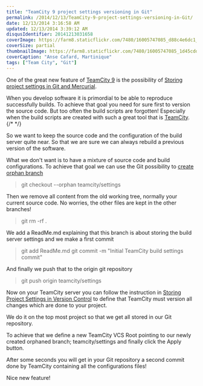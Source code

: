 ```yaml
---
title: "TeamCity 9 project settings versioning in Git"
permalink: /2014/12/13/TeamCity-9-project-settings-versioning-in-Git/
date: 12/13/2014 3:16:58 AM
updated: 12/13/2014 3:39:12 AM
disqusIdentifier: 20141213031658
coverImage: https://farm8.staticflickr.com/7480/16005747085_d88c4e6dc1_h.jpg
coverSize: partial
thumbnailImage: https://farm8.staticflickr.com/7480/16005747085_1d45cdda13_q.jpg
coverCaption: "Anse Cafard, Martinique"
tags: ["Team City", "Git"]
---
```

<!-- [![Anse Cafard](https://farm8.staticflickr.com/7480/16005747085_1d45cdda13_m.jpg)](https://www.flickr.com/photos/laurentkempe/16005747085 "Anse Cafard by Laurent Kempé, on Flickr") -->

One of the great new feature of [TeamCity 9](https://confluence.jetbrains.com/display/TCD9/What%27s+New+in+TeamCity+9.0) is the possibility of [Storing project settings in Git and Mercurial](https://confluence.jetbrains.com/display/TCD9/What%27s+New+in+TeamCity+9.0#What%27sNewinTeamCity9.0-StoringprojectsettingsinGitandMercurial).

When you develop software it is primordial to be able to reproduce successfully builds. To achieve that goal you need for sure first to version the source code. But too often the build scripts are forgotten! Especially when the build scripts are created with such a great tool that is [TeamCity](https://www.jetbrains.com/teamcity/).
{/* <!-- more --> */}

So we want to keep the source code and the configuration of the build server quite near. So that we are sure we can always rebuild a previous version of the software.

What we don't want is to have a mixture of source code and build configurations. To achieve that goal we can use the Git possibility to [create orphan branch](http://git-scm.com/docs/git-checkout/)

> git checkout --orphan teamcity/settings

Then we remove all content from the old working tree, normally your current source code. No worries, the other files are kept in the other branches!

> git rm -rf .

We add a ReadMe.md explaining that this branch is about storing the build server settings and we make a first commit

> git add ReadMe.md
> git commit -m "Initial TeamCity build settings commit"

And finally we push that to the origin git repository

> git push origin teamcity/settings

Now on your TeamCity server you can follow the instruction in [Storing Project Settings in Version Control](https://confluence.jetbrains.com/display/TCD9/Storing+Project+Settings+in+Version+Control) to define that TeamCity must version all changes which are done to your project.

We do it on the top most project so that we get all stored in our Git repository.

To achieve that we define a new TeamCity VCS Root pointing to our newly created orphaned branch; teamcity/settings and finally click the Apply button.

After some seconds you will get in your Git repository a second commit done by TeamCity containing all the configurations files!

Nice new feature!
